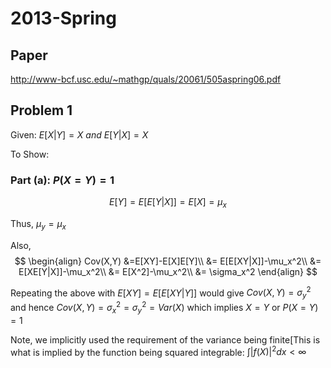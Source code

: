 # 2013-Spring


## Paper
[http://www-bcf.usc.edu/~mathgp/quals/20061/505aspring06.pdf](http://www-bcf.usc.edu/~mathgp/quals/20131/20131_505a.pdf)

## Problem 1

Given: $E[X|Y]=X\ and \ E[Y|X]=X$

To Show:

### Part (a): $P(X=Y)=1$

$$
E[Y]=E[E[Y|X]]=E[X]=\mu_x
$$

Thus, $\mu_y=\mu_x$

Also,
$$
\begin{align}
Cov(X,Y) &=E[XY]-E[X]E[Y]\\
&= E[E[XY|X]]-\mu_x^2\\
&= E[XE[Y|X]]-\mu_x^2\\
&= E[X^2]-\mu_x^2\\
&= \sigma_x^2
\end{align}
$$

Repeating the above with $E[XY]= E[E[XY|Y]]$ would give 
$Cov(X,Y)=\sigma_y^2$ and hence $Cov(X,Y)=\sigma_x^2=\sigma_y^2=Var(X)$
which implies $X=Y$ or $P(X=Y)=1$

Note, we implicitly used the requirement of the variance being finite[This is what is implied by the function being squared integrable: 
$\int |f(X)|^2dx < \infty$
